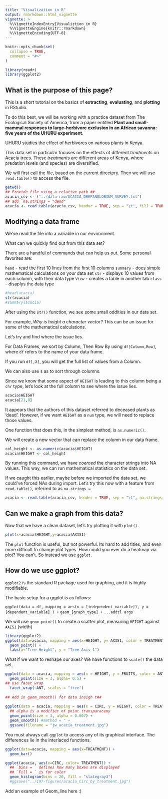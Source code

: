 ```yaml
---
title: "Visualization in R"
output: rmarkdown::html_vignette
vignette: >
  %\VignetteIndexEntry{Visualiztion in R}
  %\VignetteEngine{knitr::rmarkdown}
  %\VignetteEncoding{UTF-8}
---
```


```r
knitr::opts_chunk$set(
  collapse = TRUE,
  comment = "#>"
)
```

```r
library(readr)
library(ggplot2)
```

What is the purpose of this page?
----------------------



This is a short tutorial on the basics of **extracting**, **evaluating**, and **plotting** in RStudio.



To do this best, we will be working with a practice dataset from The Ecological Society of America, from a paper entitled **Plant and small-mammal responses to large-herbivore exclusion in an African savanna: five years of the UHURU experiment**.

UHURU studies the effect of herbivores on various plants in Kenya.

This data set in particular focuses on the effects of different *treatments* on Acacia trees.
These *treatments* are different areas of Kenya, where predation levels (and species) are diversified.


We will first call the file, based on the current directory. Then we will use `read.table()` to access the file. 

``` r
getwd()
## Provide file using a relative path ##
acacia_csv <- ("../data-raw/ACACIA_DREPANOLOBIUM_SURVEY.txt")
## add `na.strings = "dead"
acacia <- read.table(acacia_csv, header = TRUE, sep = "\t", fill = TRUE)
```

Modifying a data frame
-------------------
We've read the file into  a variable in our environment. 

What can we quickly find out from this data set?

There are a handful of commands that can help us out. Some personal favorites are:


 `head` - read the first 10 lines from the first 10 columns
 `summary` - does simple mathematical calculations on your data set
 `str` - displays 10 values from each column, with their data type
 `View` - creates a table in another tab
 `class` - disaplys the data type
 
```r
#head(acacia)
str(acacia)
#summary(acacia)
```
After using the `str()` function, we see some small oddities in our data set. 

For example, *Why is height a character vector?* This can be an issue for some of the mathematical calculations. 

Let's try and find where the issue lies.

For Data Frames, we sort by Column, Then Row By using `df[Column,Row]`, where `df` refers to the name of your data frame.

If you run `df[,X]`, you will get the full list of values from a Column.

We can also use `$` as to sort through columns.

Since we know that some aspect of `HEIGHT` is leading to this column being a `chr` type, let's look at the full column to see where the issue lies.
```r

acacia$HEIGHT
acacia[21,8]

```
It appears that the authors of this dataset referred to deceased plants as 'dead'. However, if we want `HEIGHT` as a `num` type, we will need to replace those values.

One function that does this, in the simplest method, is `as.numeric()`.

We will create a new vector that can replace the column in our data frame.
``` r
col_height <- as.numeric(acacia$HEIGHT)
acacia$HEIGHT <- col_height
```

By running this command, we have *coerced* the character strings into NA values. This way, we can run mathematical statistics on the data set.

If we caught this earlier, maybe before we imported the data set, we could've forced NAs during import. Let's try this now with a feature from  `read.table()`, referred to as `na.strings = `
``` r
acacia <- read.table(acacia_csv, header = TRUE, sep = "\t", na.strings = "dead")
```


Can we make a graph from this data? 
-----------------------------------

Now that we have a clean dataset, let's try plotting it with `plot()`.
```r
plot(x=acacia$HEIGHT,y=acacia$AXIS1)
```

The `plot` function is useful, but not powerful. Its hard to add titles, and even more difficult to change plot types. How could you ever do a heatmap via plot? You can't. So instead we use `ggplot`.

How do we use ggplot?
----------------------

`ggplot2` is the standard R package used for graphing, and it is highly modifiable.

The basic setup for a ggplot is as follows:

`ggplot(data = df, mapping = aes(x = [independent_variable]), y = [dependent_variable] ) + `
  `geom_[graph_type] + `
  `...addtl args `

We will use `geom_point()` to create a scatter plot, measuring `HEIGHT` against `AXIS1` (width)
```r
library(ggplot2)
ggplot(data=acacia, mapping = aes(x=HEIGHT, y= AXIS1, color = TREATMENT)) +
  geom_point() +
  labs(x="Tree Height", y = "Tree Axis 1")
```

What if we want to reshape our axes? 
We have functions to `scale()` the data set.
```r
ggplot(data = acacia, mapping = aes(x = HEIGHT, y = FRUITS, color = ANT)) +
  geom_point(size = 3, alpha= 0.5) +
## Use facet_wrap 
  facet_wrap(~ANT, scales = "free")
  
## Add in geom_smooth() for data insigh t##
  
ggplot(data = acacia, mapping = aes(x = CIRC, y = HEIGHT, color = TREATMENT)) +
  ## alpha is a modifier of point transparaceny
  geom_point(size = 3, alpha = 0.667) + 
  geom_smooth() #method = " +
  ggsave(filename = "jw_acacia_treatment.jpg")

```
You must always call `ggplot` to access any of its graphical interface. The differences lie in the interlaced functions.

```r
ggplot(data=acacia, mapping = aes(x=TREATMENT)) +
  geom_bar()
```
```r
ggplot(acacia, aes(x=CIRC, color= TREATMENT)) +
  ## `bins = ` defines how many boxes are displayed 
  ## `Fill = ` is for color 
  geom_histogram(bins = 20, fill = "slategray3")
  #ggsave("../197-figures/acacia_Circ_by_treatment.jpg")
```

Add an example of Geom_line here :)
